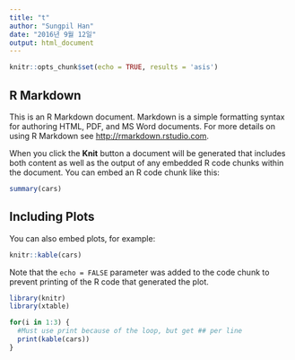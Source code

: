 ```yaml
---
title: "t"
author: "Sungpil Han"
date: "2016년 9월 12일"
output: html_document
---
```


```r
knitr::opts_chunk$set(echo = TRUE, results = 'asis')
```

## R Markdown

This is an R Markdown document. Markdown is a simple formatting syntax for authoring HTML, PDF, and MS Word documents. For more details on using R Markdown see <http://rmarkdown.rstudio.com>.

When you click the **Knit** button a document will be generated that includes both content as well as the output of any embedded R code chunks within the document. You can embed an R code chunk like this:

```r
summary(cars)
```

## Including Plots

You can also embed plots, for example:

```r
knitr::kable(cars)
```

Note that the `echo = FALSE` parameter was added to the code chunk to prevent printing of the R code that generated the plot.

```r
library(knitr)
library(xtable)

for(i in 1:3) {
  #Must use print because of the loop, but get ## per line
  print(kable(cars))
}
```